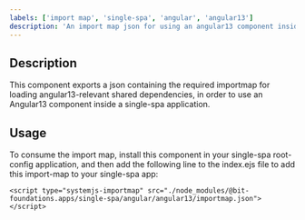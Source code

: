 ```yaml
---
labels: ['import map', 'single-spa', 'angular', 'angular13']
description: 'An import map json for using an angular13 component inside a single-spa application'
---
```


## Description

This component exports a json containing the required importmap for loading angular13-relevant shared dependencies, in order to use an Angular13 component 
inside a single-spa application.

## Usage

To consume the import map, install this component in your single-spa root-config application, and then add the following line to the index.ejs file to add this import-map to
your single-spa app:

`<script type="systemjs-importmap" src="./node_modules/@bit-foundations.apps/single-spa/angular/angular13/importmap.json"></script>`
